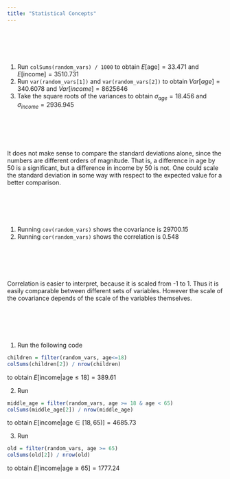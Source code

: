 ```yaml
---
title: "Statistical Concepts"
---
```


# \
1. Run `colSums(random_vars) / 1000` to obtain $E[\text{age}] = 33.471$ and $E[\text{income}] = 3510.731$
2. Run `var(random_vars[1])` and `var(random_vars[2])` to obtain $Var[age] = 340.6078$ and $Var[income] = 8625646$
3. Take the square roots of the variances to obtain $\sigma_{age} = 18.456$ and $\sigma_{income} = 2936.945$

# \
It does not make sense to compare the standard deviations alone, since the numbers are different orders of magnitude. That is, a difference in age by 50 is a significant, but a difference in income by 50 is not. One could scale the standard deviation in some way with respect to the expected value for a better comparison.

# \
1. Running `cov(random_vars)` shows the covariance is $29700.15$
2. Running `cor(random_vars)` shows the correlation is $0.548$

# \
Correlation is easier to interpret, because it is scaled from -1 to 1. Thus it is easily comparable between different sets of variables. However the scale of the covariance depends of the scale of the variables themselves.

# \
1. Run the following code
```R
children = filter(random_vars, age<=18)
colSums(children[2]) / nrow(children)
```
to obtain $E[\text{income}|\text{age} \le 18] = 389.61$

2. Run
```R
middle_age = filter(random_vars, age >= 18 & age < 65)
colSums(middle_age[2]) / nrow(middle_age)
```
to obtain $E[\text{income}|\text{age} \in [18,65)] = 4685.73$

3. Run 
```R
old = filter(random_vars, age >= 65)
colSums(old[2]) / nrow(old)
```
to obtain $E[\text{income}|\text{age} \ge 65] = 1777.24$
